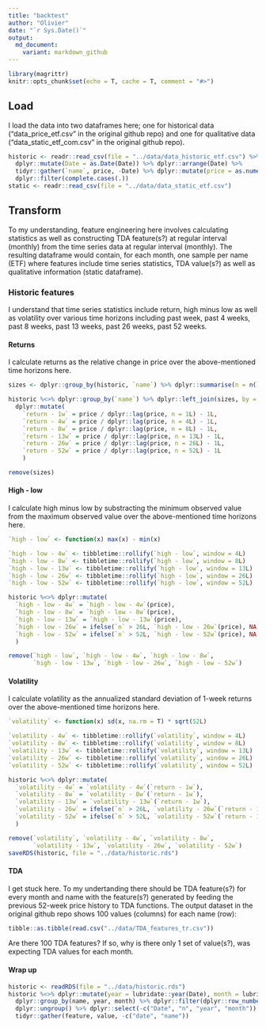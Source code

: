 ```yaml
---
title: "backtest"
author: "Olivier"
date: "`r Sys.Date()`"
output:
  md_document:
    variant: markdown_github
---
```


```r
library(magrittr)
knitr::opts_chunk$set(echo = T, cache = T, comment = "#>")
```


## Load


I load the data into two dataframes here; one for historical data ("data_price_etf.csv" in the original github repo) and one for qualitative data ("data_static_etf_com.csv" in the original github repo).

```r
historic <- readr::read_csv(file = "../data/data_historic_etf.csv") %>%
  dplyr::mutate(Date = as.Date(Date)) %>% dplyr::arrange(Date) %>%
  tidyr::gather(`name`, price, -Date) %>% dplyr::mutate(price = as.numeric(price)) %>% 
  dplyr::filter(complete.cases(.))
static <- readr::read_csv(file = "../data/data_static_etf.csv")
```

## Transform

To my understanding, feature engineering here involves calculating statistics as well as constructing TDA feature(s?) at regular interval (monthly) from the time series data at regular interval (monthly). The resulting dataframe would contain, for each month, one sample per name (ETF) where features include time series statistics, TDA value(s?) as well as qualitative information (static dataframe).

### Historic features

I understand that time series statistics include return, high minus low as well as volatility over various time horizons including past week, past 4 weeks, past 8 weeks, past 13 weeks, past 26 weeks, past 52 weeks.

#### Returns

I calculate returns as the relative change in price over the above-mentioned time horizons here.
```r
sizes <- dplyr::group_by(historic, `name`) %>% dplyr::summarise(n = n())

historic %<>% dplyr::group_by(`name`) %>% dplyr::left_join(sizes, by = "name") %>%
  dplyr::mutate(
    `return - 1w` = price / dplyr::lag(price, n = 1L) - 1L,
    `return - 4w` = price / dplyr::lag(price, n = 4L) - 1L,
    `return - 8w` = price / dplyr::lag(price, n = 8L) - 1L,
    `return - 13w` = price / dplyr::lag(price, n = 13L) - 1L,
    `return - 26w` = price / dplyr::lag(price, n = 26L) - 1L,
    `return - 52w` = price / dplyr::lag(price, n = 52L) - 1L
    )

remove(sizes)
```

#### High - low

I calculate high minus low by substracting the minimum observed value from the maximum observed value over the above-mentioned time horizons here.
```r
`high - low` <- function(x) max(x) - min(x)

`high - low - 4w` <- tibbletime::rollify(`high - low`, window = 4L)
`high - low - 8w` <- tibbletime::rollify(`high - low`, window = 8L)
`high - low - 13w` <- tibbletime::rollify(`high - low`, window = 13L)
`high - low - 26w` <- tibbletime::rollify(`high - low`, window = 26L)
`high - low - 52w` <- tibbletime::rollify(`high - low`, window = 52L)

historic %<>% dplyr::mutate(
  `high - low - 4w` = `high - low - 4w`(price),
  `high - low - 8w` = `high - low - 8w`(price),
  `high - low - 13w` = `high - low - 13w`(price),
  `high - low - 26w` = ifelse(`n` > 26L, `high - low - 26w`(price), NA),
  `high - low - 52w` = ifelse(`n` > 52L, `high - low - 52w`(price), NA)
  )

remove(`high - low`, `high - low - 4w`, `high - low - 8w`, 
       `high - low - 13w`, `high - low - 26w`, `high - low - 52w`)
```

#### Volatility

I calculate volatility as the annualized standard deviation of 1-week returns over the above-mentioned time horizons here.
```r
`volatility` <- function(x) sd(x, na.rm = T) * sqrt(52L)

`volatility - 4w` <- tibbletime::rollify(`volatility`, window = 4L)
`volatility - 8w` <- tibbletime::rollify(`volatility`, window = 8L)
`volatility - 13w` <- tibbletime::rollify(`volatility`, window = 13L)
`volatility - 26w` <- tibbletime::rollify(`volatility`, window = 26L)
`volatility - 52w` <- tibbletime::rollify(`volatility`, window = 52L)

historic %<>% dplyr::mutate(
  `volatility - 4w` = `volatility - 4w`(`return - 1w`),
  `volatility - 8w` = `volatility - 8w`(`return - 1w`),
  `volatility - 13w` = `volatility - 13w`(`return - 1w`),
  `volatility - 26w` = ifelse(`n` > 26L, `volatility - 26w`(`return - 1w`), NA),
  `volatility - 52w` = ifelse(`n` > 52L, `volatility - 52w`(`return - 1w`), NA)
  )

remove(`volatility`, `volatility - 4w`, `volatility - 8w`, 
       `volatility - 13w`, `volatility - 26w`, `volatility - 52w`)
saveRDS(historic, file = "../data/historic.rds")
```

#### TDA
I get stuck here. To my undertanding there should be TDA feature(s?) for every month and name with the feature(s?) generated by feeding the previous 52-week price history to TDA functions. The output dataset in the original github repo shows 100 values (columns) for each name (row):
```r
tibble::as.tibble(read.csv("../data/TDA_features_tr.csv"))
```
Are there 100 TDA features? If so, why is there only 1 set of value(s?), was expecting TDA values for each month.

#### Wrap up
```r
historic <- readRDS(file = "../data/historic.rds")
historic %<>% dplyr::mutate(year = lubridate::year(Date), month = lubridate::month(Date), date = Date) %>%
  dplyr::group_by(name, year, month) %>% dplyr::filter(dplyr::row_number() == n()) %>% 
  dplyr::ungroup() %>% dplyr::select(-c("Date", "n", "year", "month")) %>% 
  tidyr::gather(feature, value, -c("date", "name"))
```


